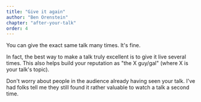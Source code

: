 ```yaml
---
title: "Give it again"
author: "Ben Orenstein"
chapter: "after-your-talk"
order: 4
---
```


You can give the exact same talk many times. It's fine.

In fact, the best way to make a talk truly excellent is to give it live several times. This also helps build your reputation as "the X guy/gal" (where X is your talk's topic).

Don't worry about people in the audience already having seen your talk. I've had folks tell me they still found it rather valuable to watch a talk a second time.